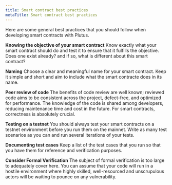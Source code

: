```yaml
---
title: Smart contract best practices
metaTitle: Smart contract best practices
---
```


Here are some general best practices that you should follow when developing smart contracts with Plutus.

**Knowing the objective of your smart contract**
Know exactly what your smart contract should do and test it to ensure that it fulfills the objective. Does one exist already? and if so, what is different about this smart contract?
 
**Naming**
Choose a clear and meaningful name for your smart contract. Keep it simple and short and aim to include what the smart contracte does in its name.
 
**Peer review of code**
The benefits of code review are well known; reviewed code aims to be consistent across the project, defect-free, and optimized for performance. The knowledge of the code is shared among developers, reducing maintenance time and cost in the future. For smart contracts, correctness is absolutely crucial.
 
**Testing on a testnet**
You should always test your smart contracts on a testnet environment before you run them on the mainnet. Write as many test scenarios as you can and run several iterations of your tests. 
 
**Documenting test cases**
Keep a list of the test cases that you run so that you have them for reference and verification purposes.
 
**Consider Formal Verification**
The subject of formal verification is too large to adequately cover here. You can assume that your code will run in a hostile environment where highly skilled, well-resourced and unscrupulous actors will be waiting to pounce on any vulnerability.

